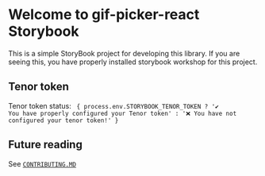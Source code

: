 
<Meta title="Welcome/Introduction" />

# Welcome to gif-picker-react Storybook

This is a simple StoryBook project for developing this library.
If you are seeing this, you have properly installed storybook workshop for this project.

## Tenor token

Tenor token status:
<code>
{
  process.env.STORYBOOK_TENOR_TOKEN ? '✔ You have properly configured your Tenor token' : '❌ You have not configured your tenor token!'
}
</code>

## Future reading

See [`CONTRIBUTING.MD`](https://github.com/MrBartusek/gif-picker-react/blob/master/CONTRIBUTING.md)